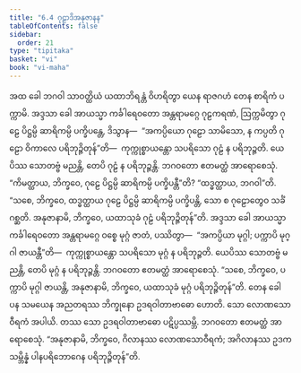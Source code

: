 ```yaml
---
title: "6.4 ဂုဠာဒိအနုဇာနန"
tableOfContents: false
sidebar:
  order: 21
type: "tipitaka"
basket: "vi"
book: "vi-maha"
---
```



<DynamicBreadcrumb />

<Division number="272" book="vi-maha">

<Paragraph number="1248" book="vi-maha">
အထ ခေါ ဘဂဝါ သာဝတ္ထိယံ ယထာဘိရန္တံ ဝိဟရိတွာ ယေန ရာဇဂဟံ တေန စာရိကံ ပက္ကာမိ. အဒ္ဒသာ ခေါ အာယသ္မာ ကင်္ခါရေဝတော အန္တရာမဂ္ဂေ ဂုဠကရဏံ, ဩက္ကမိတွာ ဂုဠေ ပိဋ္ဌမ္ပိ ဆာရိကမ္ပိ ပက္ခိပန္တေ, ဒိသွာန—  “အကပ္ပိယော ဂုဠော သာမိသော, န ကပ္ပတိ ဂုဠော ဝိကာလေ ပရိဘုဉ္ဇိတုန်”တိ—  ကုက္ကုစ္စာယန္တော သပရိသော ဂုဠံ န ပရိဘုဉ္ဇတိ. ယေပိဿ သောတဗ္ဗံ မညန္တိ, တေပိ ဂုဠံ န ပရိဘုဉ္ဇန္တိ. ဘဂဝတော ဧတမတ္ထံ အာရောစေသုံ. “ကိမတ္ထာယ, ဘိက္ခဝေ, ဂုဠေ ပိဋ္ဌမ္ပိ ဆာရိကမ္ပိ ပက္ခိပန္တီ”တိ? “ထဒ္ဓတ္ထာယ, ဘဂဝါ”တိ. “သစေ, ဘိက္ခဝေ, ထဒ္ဓတ္ထာယ ဂုဠေ ပိဋ္ဌမ္ပိ ဆာရိကမ္ပိ ပက္ခိပန္တိ, သော စ ဂုဠောတွေဝ သင်္ခံ ဂစ္ဆတိ. အနုဇာနာမိ, ဘိက္ခဝေ, ယထာသုခံ ဂုဠံ ပရိဘုဉ္ဇိတုန်”တိ.
</Paragraph>

<Paragraph number="1249" book="vi-maha">
အဒ္ဒသာ ခေါ အာယသ္မာ ကင်္ခါရေဝတော အန္တရာမဂ္ဂေ ဝစ္စေ မုဂ္ဂံ ဇာတံ, ပဿိတွာ—  “အကပ္ပိယာ မုဂ္ဂါ; ပက္ကာပိ မုဂ္ဂါ ဇာယန္တီ”တိ—  ကုက္ကုစ္စာယန္တော သပရိသော မုဂ္ဂံ န ပရိဘုဉ္ဇတိ. ယေပိဿ သောတဗ္ဗံ မညန္တိ, တေပိ မုဂ္ဂံ န ပရိဘုဉ္ဇန္တိ. ဘဂဝတော ဧတမတ္ထံ အာရောစေသုံ. “သစေ, ဘိက္ခဝေ, ပက္ကာပိ မုဂ္ဂါ ဇာယန္တိ, အနုဇာနာမိ, ဘိက္ခဝေ, ယထာသုခံ မုဂ္ဂံ ပရိဘုဉ္ဇိတုန်”တိ.
</Paragraph>

</Division>
<Division number="273" book="vi-maha">

<Paragraph number="1250" book="vi-maha">
တေန ခေါ ပန သမယေန အညတရဿ ဘိက္ခုနော ဥဒရဝါတာဗာဓော ဟောတိ. သော လောဏသောဝီရကံ အပါယိ. တဿ သော ဥဒရဝါတာဗာဓော ပဋိပ္ပဿမ္ဘိ. ဘဂဝတော ဧတမတ္ထံ အာရောစေသုံ. “အနုဇာနာမိ, ဘိက္ခဝေ, ဂိလာနဿ လောဏသောဝီရကံ; အဂိလာနဿ ဥဒကသမ္ဘိန္နံ ပါနပရိဘောဂေန ပရိဘုဉ္ဇိတုန်”တိ.
</Paragraph>
</Division>